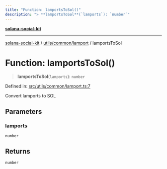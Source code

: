 ```yaml
---
title: "Function: lamportsToSol()"
description: "> **lamportsToSol**(`lamports`): `number`"
---
```


[**solana-social-kit**](../../../../README.mdx)

***

[solana-social-kit](../../../../README.mdx) / [utils/common/lamport](../README.mdx) / lamportsToSol

# Function: lamportsToSol()

> **lamportsToSol**(`lamports`): `number`

Defined in: [src/utils/common/lamport.ts:7](https://github.com/SendArcade/solana-social-starter/blob/03568260ca96ed63f77049843c721de1cb011893/src/utils/common/lamport.ts#L7)

Convert lamports to SOL

## Parameters

### lamports

`number`

## Returns

`number`
